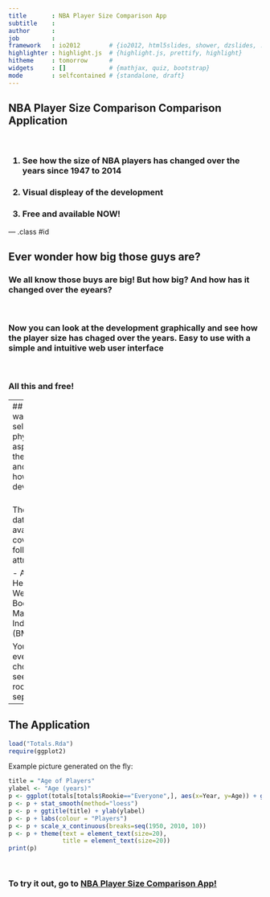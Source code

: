 ```yaml
---
title       : NBA Player Size Comparison App
subtitle    : 
author      : 
job         : 
framework   : io2012        # {io2012, html5slides, shower, dzslides, ...}
highlighter : highlight.js  # {highlight.js, prettify, highlight}
hitheme     : tomorrow      # 
widgets     : []            # {mathjax, quiz, bootstrap}
mode        : selfcontained # {standalone, draft}
---
```


## NBA Player Size Comparison Comparison Application

<br>

<h3>1. See how the size of NBA players has changed over the years since 1947 to 2014</h3>
<h3>2. Visual displeay of the development</h3>
<h3>3. Free and available NOW!</h3>

--- .class #id 

## Ever wonder how big those guys are?

<h3>We all know those buys are big! But how big? And how has it changed over the eyears?</h3>
<br>
<h3>Now you can look at the development graphically and see how the player size has chaged over the years. Easy to use with a simple and intuitive web user interface</h3>
<br>
<h3>All this and free!</h3>


---
## Easy way to select the physical aspect of the player and see how that's developed.

<br>
The the data available covers following attributes:

- Age
- Height
- Weight
- Body-Mass Index (BMI)

You can even choose to see the rookies separately

---
## The Application

```r
load("Totals.Rda")
require(ggplot2)
```
Example picture generated on the fly:

```r
title = "Age of Players"
ylabel <- "Age (years)"
p <- ggplot(totals[totals$Rookie=="Everyone",], aes(x=Year, y=Age)) + geom_point(colour="blue")
p <- p + stat_smooth(method="loess")
p <- p + ggtitle(title) + ylab(ylabel)
p <- p + labs(colour = "Players")
p <- p + scale_x_continuous(breaks=seq(1950, 2010, 10))
p <- p + theme(text = element_text(size=20), 
               title = element_text(size=20))
print(p)

        
```


<h3>To try it out, go to <a href="https://tksf.shinyapps.io/Basketball_Project/">NBA Player Size Comparison App!</a>  </h3>

